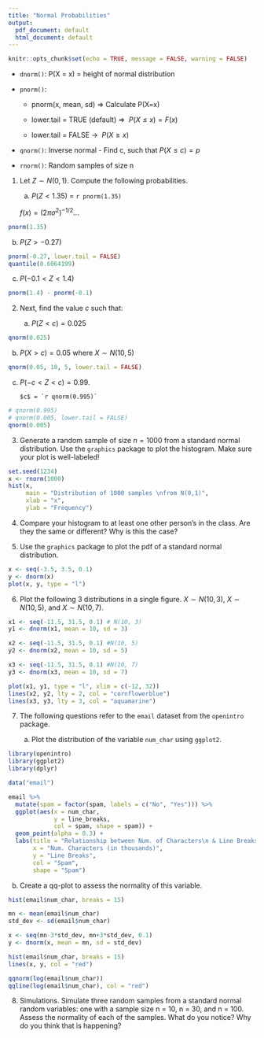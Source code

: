 ```yaml
---
title: "Normal Probabilities"
output:
  pdf_document: default
  html_document: default
---
```


```r
knitr::opts_chunk$set(echo = TRUE, message = FALSE, warning = FALSE)
```

-   `dnorm()`: P(X = x) = height of normal distribution

-   `pnorm()`:

    - pnorm(x, mean, sd) => Calculate P(X=x)

    -   lower.tail = TRUE (default) $\Rightarrow \ \ P(X \leq x) = F(x)$
    -   lower.tail = FALSE $\rightarrow \ \ P(X \geq x)$

-   `qnorm()`: Inverse normal - Find c, such that $P(X \leq c) = p$

-   `rnorm()`: Random samples of size n

1.  Let $Z \sim N(0,1)$. Compute the following probabilities.

    a.  $P(Z < 1.35)$ = `r pnorm(1.35)`  

    $f(x) = (2\pi\sigma^2)^{-1/2}...$
    


```r
pnorm(1.35)
```  
  
b.    $P(Z > -0.27)$

```r
pnorm(-0.27, lower.tail = FALSE)
quantile(0.6064199)
```  
  
c.    $P(-0.1 < Z < 1.4)$

```r
pnorm(1.4) - pnorm(-0.1)
```  

2.  Next, find the value $c$ such that:  

    a.  $P(Z < c) = 0.025$

```r
qnorm(0.025)
```
  
b.  $P(X > c) = 0.05$ where $X \sim N(10, 5)$  

```r
qnorm(0.05, 10, 5, lower.tail = FALSE)
```

c.  $P(-c < Z < c) = 0.99$.

        $c$ = `r qnorm(0.995)`

```r
# qnorm(0.995)
# qnorm(0.005, lower.tail = FALSE)
qnorm(0.005)
```

3.  Generate a random sample of size $n = 1000$ from a standard normal distribution. Use the `graphics` package to plot the histogram. Make sure your plot is well-labeled!

```r
set.seed(1234)
x <- rnorm(1000)
hist(x, 
     main = "Distribution of 1000 samples \nfrom N(0,1)",
     xlab = "x",
     ylab = "Frequency")
```

4.  Compare your histogram to at least one other person's in the class. Are they the same or different? Why is this the case?

5.  Use the `graphics` package to plot the pdf of a standard normal distribution.

```r
x <- seq(-3.5, 3.5, 0.1)
y <- dnorm(x)
plot(x, y, type = "l")
```

6.  Plot the following 3 distributions in a single figure. $X \sim N(10, 3)$, $X\sim N(10,5)$, and $X \sim N(10, 7)$.

```r
x1 <- seq(-11.5, 31.5, 0.1) # N(10, 3)
y1 <- dnorm(x1, mean = 10, sd = 3)

x2 <- seq(-11.5, 31.5, 0.1) #N(10, 5)
y2 <- dnorm(x2, mean = 10, sd = 5)

x3 <- seq(-11.5, 31.5, 0.1) #N(10, 7)
y3 <- dnorm(x3, mean = 10, sd = 7)

plot(x1, y1, type = "l", xlim = c(-12, 32))
lines(x2, y2, lty = 2, col = "cornflowerblue")
lines(x3, y3, lty = 3, col = "aquamarine")
```

7.  The following questions refer to the `email` dataset from the `openintro` package.

    a.  Plot the distribution of the variable `num_char` using `ggplot2`.

```r
library(openintro)
library(ggplot2)
library(dplyr)

data("email")
```

```r
email %>% 
  mutate(spam = factor(spam, labels = c("No", "Yes"))) %>% 
  ggplot(aes(x = num_char, 
             y = line_breaks, 
             col = spam, shape = spam)) +
  geom_point(alpha = 0.3) +
  labs(title = "Relationship between Num. of Characters\n & Line Breaks, by Spam Status",
       x = "Num. Characters (in thousands)",
       y = "Line Breaks",
       col = "Spam",
       shape = "Spam")
```

b.  Create a qq-plot to assess the normality of this variable.

```r
hist(email$num_char, breaks = 15)

mn <- mean(email$num_char)
std_dev <- sd(email$num_char)

x <- seq(mn-3*std_dev, mn+3*std_dev, 0.1)
y <- dnorm(x, mean = mn, sd = std_dev)

hist(email$num_char, breaks = 15)
lines(x, y, col = "red")

qqnorm(log(email$num_char))
qqline(log(email$num_char), col = "red")
```

8.  Simulations. Simulate three random samples from a standard normal random variables: one with a sample size n = 10, n = 30, and n = 100. Assess the normality of each of the samples. What do you notice? Why do you think that is happening?

```r

```

